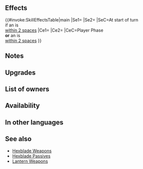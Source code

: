{{Weapon Infobox
|tagid=SID_魔刃の剣＋
|intID=4636
|image=wep_sw194
|exclusive=0
|weaponType=Sword
|cost=300
|might=14
|range=1
|effect=At start of turn, if unit is within 2 spaces of an ally, grants "unit cannot be slowed by terrain (does not apply to impassable terrain)" and 【Hexblade】to unit for 1 turn.<br><br>If unit initiates combat or is within 2 spaces of an ally, grants Atk/Spd/Def/Res+5 to unit during combat and deals damage = 10% of unit's Atk (excluding area-of-effect Specials).<br><br>【Hexblade】<br>Calculates damage using the lower of foe's Def or Res during combat for 1 turn (including damage dealt by Specials before combat).
|required=Hexblade Sword
|refinePaths=default
|refineSP=350
|refineMedals=500
|refineStones=50
|properties=random_owner
}}
==Effects==
{{#invoke:SkillEffectsTable|main
|Se1={{SEt|Traverse Terrain}}
|Se2={{SEt|Hexblade}}
|SeC=At start of turn<br>if an {{Tgt|Ally}} is<br>[[within 2 spaces]]
|Ce1={{SkillEffectText|Temporary buffs|Atk/Spd/Def/Res|5}}
|Ce2={{SkillEffectText|Damage Boost|10% of {{Tgt|Unit}}'s Atk}}
|CeC=Player Phase<br>'''or''' an {{Tgt|Ally}} is<br>[[within 2 spaces]]
}}
==Notes==
{{Traverse Terrain}}
{{Hexblade}}
{{IfUnitInitiates}}
{{Temporary buffs}}
{{AtkDamageBoost}}
==Upgrades==
{{Weapon Upgrade List}}
==List of owners==
{{Skill Hero List}}
==Availability==
{{PassiveFocusList}}
{{PassiveDistributionList}}
{{PassiveCombatManualList}}
==In other languages==
{{OtherLanguages
|japanese=
|german=
|spanishEU=
|spanishLA=
|french=
|italian=
|chineseTW=
|portuguese=
}}
==See also==
{{See also skills|cond=(Description LIKE '%"unit cannot be slowed by terrain%' OR Description LIKE '%【Hexblade】%') AND Exclusive='1' AND Name NOT LIKE '%r%lantern+' AND Name NOT LIKE 'Hexblade%+'}}
* [[Skill families/Weapons#Hexblade (weapons)|Hexblade Weapons]]
* [[Skill families/A Passives#Hexblade|Hexblade Passives]]
* [[Skill families/Weapons#Lantern|Lantern Weapons]]
{{Weapons Navbox}}